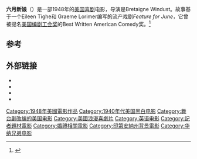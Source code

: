 {{Infobox Film
| name           = June Bride
| image          = 
| director       = {{tsl|en|Bretaigne Windust||Bretaigne Windust}}
| producer       = {{tsl|en|Henry Blanke||Henry Blanke}}
| writer         = Graeme Lorimer (play)<br>Elaine Tighe (play)<br>{{tsl|en|Ranald MacDougall||Ranald MacDougall}}
| narrator       = 
| starring       = [[贝蒂·戴维斯|贝蒂·戴维斯]]<br>{{tsl|en|Robert Montgomery (actor)||Robert Montgomery}}
| music          = {{tsl|en|David Buttolph||David Buttolph}}
| cinematography = Ted D. McCord 
| editing        = 
| studio         = [[华纳兄弟|华纳兄弟]]
| distributor    = 
| released       = {{Film date|1948|10|29}}
| runtime        = 96分钟
| country        = 美国
| language       = 英语
| budget         = 
| gross          = 
| preceded_by    = 
| followed_by    = 
}}
'''六月新娘'''（{{lang-en|''June Bride''}}）是一部1948年的[[美国|美国]][[喜剧|喜剧]]电影，导演是Bretaigne Windust。故事基于一个Eileen Tighe和 Graeme Lorimer编写的流产戏剧''Feature for June''，它曾被提名[[美国编剧工会奖|美国编剧工会奖]]的Best Written American Comedy奖。<ref>{{Cite web |url=http://www.tcm.com/thismonth/article.jsp?cid=88446&mainArticleId=133164 |title=''June Bride'' at Turner Classic Movies |accessdate=2012-12-29 |archive-date=2008-04-23 |archive-url=https://web.archive.org/web/20080423011512/http://www.tcm.com/thismonth/article.jsp?cid=88446&mainArticleId=133164 |dead-url=no }}</ref>

==参考==
<references/>

==外部链接==
* {{IMDb title|0040499}}
* {{tcmdb title|1133}}
* {{amg title|26749}}
* {{AFI film|id=25602|title=June Bride}}

[[Category:1948年美國電影作品|Category:1948年美國電影作品]]
[[Category:1940年代美国黑白电影|Category:1940年代美国黑白电影]]
[[Category:舞台剧改编的美国电影|Category:舞台剧改编的美国电影]]
[[Category:美國浪漫喜劇片|Category:美國浪漫喜劇片]]
[[Category:英语电影|Category:英语电影]]
[[Category:記者題材電影|Category:記者題材電影]]
[[Category:婚禮相關電影|Category:婚禮相關電影]]
[[Category:印第安納州背景電影|Category:印第安納州背景電影]]
[[Category:华纳兄弟电影|Category:华纳兄弟电影]]
{{Movie-stub}}